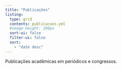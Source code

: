 ```yaml
---
title: "Publicações"
listing:
  type: grid
  contents: publicacoes.yml
  #image-height: 200px
  sort-ui: false
  filter-ui: false
  sort:
    - "date desc"
---
```


Publicações acadêmicas em periódicos e congressos.
